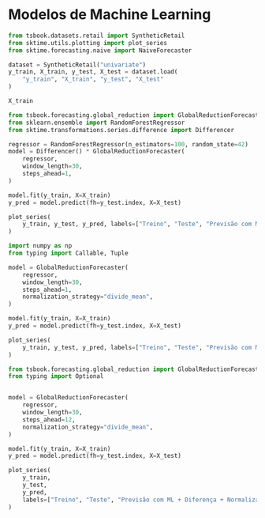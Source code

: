 # Modelos de Machine Learning

```python
from tsbook.datasets.retail import SyntheticRetail
from sktime.utils.plotting import plot_series
from sktime.forecasting.naive import NaiveForecaster

dataset = SyntheticRetail("univariate")
y_train, X_train, y_test, X_test = dataset.load(
    "y_train", "X_train", "y_test", "X_test"
)

X_train
```


```python
from tsbook.forecasting.global_reduction import GlobalReductionForecaster
from sklearn.ensemble import RandomForestRegressor
from sktime.transformations.series.difference import Differencer

regressor = RandomForestRegressor(n_estimators=100, random_state=42)
model = Differencer() * GlobalReductionForecaster(
    regressor,
    window_length=30,
    steps_ahead=1,
)

model.fit(y_train, X=X_train)
y_pred = model.predict(fh=y_test.index, X=X_test)
```

```python
plot_series(
    y_train, y_test, y_pred, labels=["Treino", "Teste", "Previsão com ML + Diferença"]
)
```


```python

import numpy as np
from typing import Callable, Tuple

model = GlobalReductionForecaster(
    regressor,
    window_length=30,
    steps_ahead=1,
    normalization_strategy="divide_mean",
)

model.fit(y_train, X=X_train)
y_pred = model.predict(fh=y_test.index, X=X_test)

```

```python
plot_series(
    y_train, y_test, y_pred, labels=["Treino", "Teste", "Previsão com ML + Diferença + Normalização"]
)
```


```python
from tsbook.forecasting.global_reduction import GlobalReductionForecaster
from typing import Optional


model = GlobalReductionForecaster(
    regressor,
    window_length=30,
    steps_ahead=12,
    normalization_strategy="divide_mean",
)

model.fit(y_train, X=X_train)
y_pred = model.predict(fh=y_test.index, X=X_test)

```

```python
plot_series(
    y_train,
    y_test,
    y_pred,
    labels=["Treino", "Teste", "Previsão com ML + Diferença + Normalização"],
)
```